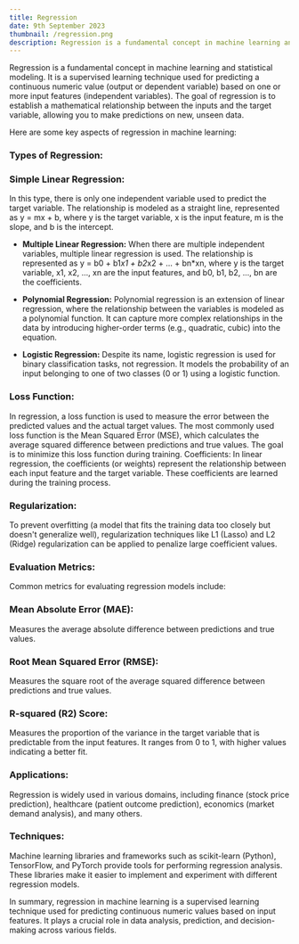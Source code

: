 ```yaml
---
title: Regression
date: 9th September 2023
thumbnail: /regression.png
description: Regression is a fundamental concept in machine learning and statistical modeling. It is a supervised learning technique used for predicting a continuous numeric value (output or dependent variable) based on one or more input features (independent variables).
---
```


Regression is a fundamental concept in machine learning and statistical modeling. It is a supervised learning technique used for predicting a continuous numeric value (output or dependent variable) based on one or more input features (independent variables). The goal of regression is to establish a mathematical relationship between the inputs and the target variable, allowing you to make predictions on new, unseen data.

Here are some key aspects of regression in machine learning:

### **Types of Regression:**

### **Simple Linear Regression:**

In this type, there is only one independent variable used to predict the target variable. The relationship is modeled as a straight line, represented as y = mx + b, where y is the target variable, x is the input feature, m is the slope, and b is the intercept.

- **Multiple Linear Regression:** When there are multiple independent variables, multiple linear regression is used. The relationship is represented as y = b0 + b1*x1 + b2*x2 + ... + bn*xn, where y is the target variable, x1, x2, ..., xn are the input features, and b0, b1, b2, ..., bn are the coefficients.

- **Polynomial Regression:** Polynomial regression is an extension of linear regression, where the relationship between the variables is modeled as a polynomial function. It can capture more complex relationships in the data by introducing higher-order terms (e.g., quadratic, cubic) into the equation.

- **Logistic Regression:** Despite its name, logistic regression is used for binary classification tasks, not regression. It models the probability of an input belonging to one of two classes (0 or 1) using a logistic function.

### **Loss Function:**

In regression, a loss function is used to measure the error between the predicted values and the actual target values. The most commonly used loss function is the Mean Squared Error (MSE), which calculates the average squared difference between predictions and true values. The goal is to minimize this loss function during training.
Coefficients: In linear regression, the coefficients (or weights) represent the relationship between each input feature and the target variable. These coefficients are learned during the training process.

### **Regularization:**

To prevent overfitting (a model that fits the training data too closely but doesn't generalize well), regularization techniques like L1 (Lasso) and L2 (Ridge) regularization can be applied to penalize large coefficient values.

### **Evaluation Metrics:**

Common metrics for evaluating regression models include:

### **Mean Absolute Error (MAE):**

Measures the average absolute difference between predictions and true values.

### **Root Mean Squared Error (RMSE):**

Measures the square root of the average squared difference between predictions and true values.

### **R-squared (R2) Score:**

Measures the proportion of the variance in the target variable that is predictable from the input features. It ranges from 0 to 1, with higher values indicating a better fit.

### **Applications:**

Regression is widely used in various domains, including finance (stock price prediction), healthcare (patient outcome prediction), economics (market demand analysis), and many others.

### **Techniques:**

Machine learning libraries and frameworks such as scikit-learn (Python), TensorFlow, and PyTorch provide tools for performing regression analysis. These libraries make it easier to implement and experiment with different regression models.

In summary, regression in machine learning is a supervised learning technique used for predicting continuous numeric values based on input features. It plays a crucial role in data analysis, prediction, and decision-making across various fields.
